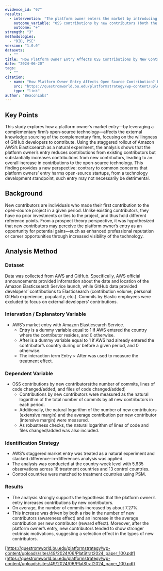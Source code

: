 ```yaml
---
evidence_id: "07"
results:
  - intervention: "The platform owner enters the market by introducing its proprietary product, which is based on the complementary firm’s OSS."
    outcome_variable: "OSS contributions by new contributors (both the number of new entrants and the average contribution per new entrant).(the number of commits, lines of code changed/added, and files of code changed/added)"
    outcome: "+"
strength: "3"
methodologies:
  - "DID, PSE"
version: "1.0.0"
datasets:
  - ""
title: "How Platform Owner Entry Affects OSS Contributions by New Contributors: An Experiment with AWS Elasticsearch"
date: "2024-06-20"
tags:
  - ""
citation:
  - name: "How Platform Owner Entry Affects Open Source Contribution? Evidence from GitHub Developers"
    src: "https://questromworld.bu.edu/platformstrategy/wp-content/uploads/sites/49/2024/06/PlatStrat2024_paper_100.pdf"
    type: "link"
author: "BeaconLabs"
---
```


## Key Points

This study explores how a platform owner’s market entry—by leveraging a complementary firm’s open-source technology—affects the external knowledge sourcing of the complementary firm, focusing on the willingness of GitHub developers to contribute. Using the staggered rollout of Amazon AWS’s Elasticsearch as a natural experiment, the analysis shows that the platform owner’s entry reduces contributions from existing contributors but substantially increases contributions from new contributors, leading to an overall increase in contributions to the open-source technology. This finding provides a new perspective: contrary to common concerns that platform owners’ entry harms open-source startups, from a technology development standpoint, such entry may not necessarily be detrimental.

## Background

New contributors are individuals who made their first contribution to the open-source project in a given period. Unlike existing contributors, they have no prior investments or ties to the project, and thus hold different reference points. From a prospect theory perspective, it was hypothesized that new contributors may perceive the platform owner’s entry as an opportunity for potential gains—such as enhanced professional reputation or career opportunities through increased visibility of the technology.

## Analysis Method

### Dataset

Data was collected from AWS and GitHub. Specifically, AWS official announcements provided information about the date and location of the Amazon Elasticsearch Service launch, while GitHub data provided developers’ contributions to Elasticsearch (contribution volume, personal GitHub experience, popularity, etc.). Commits by Elastic employees were excluded to focus on external developers’ contributions.

### Intervation / Explanatory Variable

- AWS’s market entry with Amazon Elasticsearch Service.
  - Entry is a dummy variable equal to 1 if AWS entered the country where the contributor resides, and 0 otherwise.
  - After is a dummy variable equal to 1 if AWS had already entered the contributor’s country during or before a given period, and 0 otherwise.
  - The interaction term Entry × After was used to measure the treatment effect.

### Dependent Variable

- OSS contributions by new contributors(the number of commits, lines of code changed/added, and files of code changed/added)
  - Contributions by new contributors were measured as the natural logarithm of the total number of commits by all new contributors in each period.
  - Additionally, the natural logarithm of the number of new contributors (extensive margin) and the average contribution per new contributor (intensive margin) were measured.
  - As robustness checks, the natural logarithm of lines of code and files changed/added was also included.

### Identification Strategy

- AWS’s staggered market entry was treated as a natural experiment and stacked difference-in-differences analysis was applied.
- The analysis was conducted at the country-week level with 5,635 observations across 16 treatment countries and 13 control countries.
- Control countries were matched to treatment countries using PSM.

### Results

- The analysis strongly supports the hypothesis that the platform owner’s entry increases contributions by new contributors.
- On average, the number of commits increased by about 7.27%.
- This increase was driven by both a rise in the number of new contributors (awareness effect) and an increase in the average contribution per new contributor (reward effect). Moreover, after the platform owner’s entry, new contributors tended to show stronger extrinsic motivations, suggesting a selection effect in the types of new contributors.

[https://questromworld.bu.edu/platformstrategy/wp-content/uploads/sites/49/2024/06/PlatStrat2024_paper_100.pdf](https://questromworld.bu.edu/platformstrategy/wp-content/uploads/sites/49/2024/06/PlatStrat2024_paper_100.pdf)
